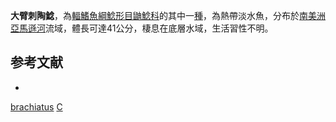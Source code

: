 {{Speciesbox
| taxon = Centrodoras brachiatus
| binomial_authority = [[Cope|Cope]], 1872
| status = NE
| status_system = IUCN3.1
| synonyms = *''Doras brachiatus '', <small>Cope, 1872</small>
*''Rhinodoras amazonum'', <small>Steindachner, 1875</small>
}}

'''大臂刺陶鯰'''，為[[輻鰭魚綱|輻鰭魚綱]][[鯰形目|鯰形目]][[鼬鯰科|鼬鯰科]]的其中一[[種|種]]，為熱帶淡水魚，分布於[[南美洲|南美洲]][[亞馬遜河|亞馬遜河]]流域，體長可達41公分，棲息在底層水域，生活習性不明。

==参考文献==
*{{FishBase_species|genus=Centrodoras|species=brachiatus|year=2015|month=7}}

{{Taxonbar}}
[[Category:刺陶鯰屬|brachiatus]]
[[Category:1872年描述的魚類|C]]